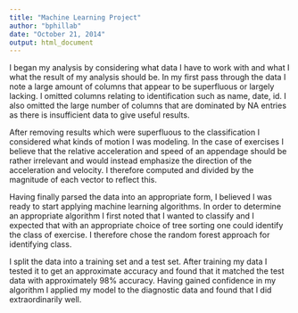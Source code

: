 ```yaml
---
title: "Machine Learning Project"
author: "bphillab"
date: "October 21, 2014"
output: html_document
---
```


I began my analysis by considering what data I have to work with and what I what the result of my analysis should be. In my first pass through the data I note a large amount of columns that appear to be superfluous or largely lacking. I omitted columns relating to identification such as name, date, id. I also omitted the large number of columns that are dominated by NA entries as there is insufficient data to give useful results.

After removing results which were superfluous to the classification I considered what kinds of motion I was modeling. In the case of exercises I believe that the relative acceleration and speed of an appendage should be rather irrelevant and would instead emphasize the direction of the acceleration and velocity. I therefore computed and divided by the magnitude of each vector to reflect this.

Having finally parsed the data into an appropriate form, I believed I was ready to start applying machine learning algorithms. In order to determine an appropriate algorithm I first noted that I wanted to classify and I expected that with an appropriate choice of tree sorting one could identify the class of exercise. I therefore chose the random forest approach for identifying class.

I split the data into a training set and a test set. After training my data I tested it to get an approximate accuracy and found that it matched the test data with approximately 98% accuracy. Having gained confidence in my algorithm I applied my model to the diagnostic data and found that I did extraordinarily well.
